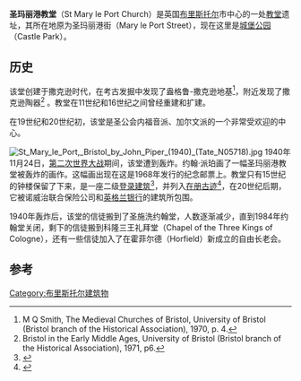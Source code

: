 {{Infobox Historic building
|image=St Mary le Port tower Bristol crop.jpg
| image_size=240px
|name=
|location_town=[[布里斯托尔|布里斯托尔]]
|location_country=英格兰
|coordinates = {{coord|51.454789|-2.592076|display=inline,title}}
|completion_date=15世纪
|date_demolished= 1940年11月24日
}}
'''圣玛丽港教堂'''（St Mary le Port Church）是英国[[布里斯托尔|布里斯托尔]]市中心的一处[[教堂|教堂]]遗址，其所在地原为圣玛丽港街（Mary le Port Street），现在这里是[[城堡公园_(布里斯托)|城堡公园]]（Castle Park）。

==历史==
该堂创建于撒克逊时代，在考古发掘中发现了盎格鲁-撒克逊地基<ref name="Smith">M Q Smith, The Medieval Churches of Bristol, University of Bristol (Bristol branch of the Historical Association), 1970, p. 4.</ref>，附近发现了撒克逊陶器<ref name="Walker">Bristol in the Early Middle Ages, University of Bristol (Bristol branch of the Historical Association), 1971, p6.</ref> 。教堂在11世纪和16世纪之间曾经重建和扩建。

在19世纪和20世纪初，该堂是圣公会内福音派、加尔文派的一个非常受欢迎的中心。

[[File:St_Mary_le_Port,_Bristol_by_John_Piper_(1940)_(Tate_N05718).jpg|thumb]]
1940年11月24日，[[第二次世界大战|第二次世界大战]]期间，该堂遭到轰炸。约翰·派珀画了一幅圣玛丽港教堂被轰炸的画作。这幅画出现在这是1968年发行的纪念邮票上。教堂只有15世纪的钟楼保留了下来，是一座二级[[登录建筑|登录建筑]]<ref>{{NHLE | desc= Tower of Church of St Mary-le-Port | num=1208338 | accessdate=2007-03-22}}</ref>，并列入[[在册古迹|在册古迹]]<ref>{{cite web |title=Scheduled Ancient Monuments in Bristol |publisher=Bristol City Council |url=http://www.bristol.gov.uk/ccm/cms-service/stream/asset/?asset_id=1157007 |accessdate=2007-05-07 |5= |archive-url=https://web.archive.org/web/20070930020208/http://www.bristol.gov.uk/ccm/cms-service/stream/asset/?asset_id=1157007 |archive-date=2007-09-30 |dead-url=yes }}</ref>，在20世纪后期，它被诺威治联合保险公司和[[英格兰银行|英格兰银行]]的建筑所包围。

1940年轰炸后，该堂的信徒搬到了圣施洗约翰堂，人数逐渐减少，直到1984年约翰堂关闭，剩下的信徒搬到科隆三王礼拜堂（Chapel of the Three Kings of Cologne），还有一些信徒加入了在霍菲尔德（Horfield）新成立的自由长老会。

==参考==
{{Reflist}}
[[Category:布里斯托尔建筑物|Category:布里斯托尔建筑物]]